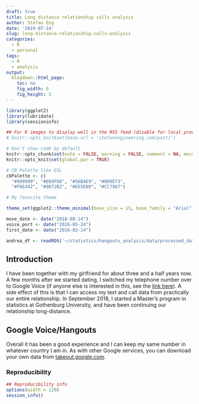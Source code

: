```yaml
---
draft: true
title: Long distance relationship calls analysis
author: Stefan Eng
date: '2019-07-14'
slug: long-distance-relationship-calls-analysis
categories:
  - R
  - personal
tags:
  - R
  - analysis
output:
  blogdown::html_page:
    toc: no
    fig_width: 5
    fig_height: 5
---
```



```r
library(ggplot2)
library(lubridate)
library(sessioninfo)

## For R images to display well in the RSS feed (disable for local preview)
# knitr::opts_knit$set(base.url = 'stefanengineering.com/post/')

# Don't show code by default
knitr::opts_chunk$set(echo = FALSE, warning = FALSE, comment = NA, message = FALSE)
knitr::opts_knit$set(global.par = TRUE)

# CB Palette like ESL
cbPalette <- c(
  "#999999", "#E69F00", "#56B4E9", "#009E73",
  "#F0E442", "#0072B2", "#D55E00", "#CC79A7")

# My favorite theme

theme_set(ggplot2::theme_minimal(base_size = 15, base_family = "Arial"))

move_date <- date("2018-08-14")
voice_port <- date("2016-05-24")
first_date <- date("2016-02-14")

andrea_df <- readRDS('~/statistics/hangouts_analysis/data/processed_data/andrea_voice_hangouts.rds')
```

## Introduction
I have been together with my girlfriend for about three and a half years now.
A few months after we started dating, I switched my telephone number over to Google Voice (if anyone else is interested in this, see the [link here](https://support.google.com/voice/answer/1065667#xferin)).
A side effect of this is that I can access my text and call data from practically our entire relationship.
In September 2018, I started a Master's program in statistics at Gothenburg University, and have been continuing our relationship long-distance.

## Google Voice/Hangouts
Overall it has been a good experience and I can keep my same number in whatever country I am in.
As with other Google services, you can download your own data from [takeout.google.com](https://takeout.google.com/settings/takeout).


### Reproducibility

```r
## Reproducibility info
options(width = 120)
session_info()
```
